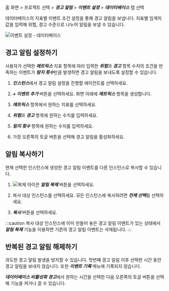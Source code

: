 홈 화면 > 프로젝트 선택 > ***경고 알림*** > ***이벤트 설정*** > ***데이터베이스*** 탭 선택

데이터베이스의 지표별 이벤트 조건 설정을 통해 경고 알림을 보냅니다. 지표별 임계치 값을 입력해 <span class='vslow'>위험</span>, <span class='vslow'>경고</span> 수준으로 나누어 알림을 보낼 수 있습니다.

![이벤트 설정 - 데이터베이스](/img/set-event-db.png)

## 경고 알림 설정하기

사용자가 선택한 ***메트릭스*** 지표 항목에 따라 입력한 ***위험***과 ***경고*** 항목 수치의 조건을 만족하는 이벤트가 ***탐지 횟수***만큼 발생하면 경고 알림을 보내도록 설정할 수 있습니다.

1. ***인스턴스***에서 경고 알림 설정을 진행할 에이전트를 선택하세요.

1. ***+ 이벤트 추가*** 버튼을 선택하세요. 화면 아래에 ***메트릭스*** 항목을 생성합니다.

1. ***메트릭스*** 항목에서 원하는 지표를 선택하세요.

1. ***위험***과 ***경고*** 항목에 원하는 수치를 입력하세요.

1. ***탐지 횟수*** 항목에 원하는 수치를 입력하세요.

1. 가장 오른쪽의 토글 버튼을 선택해 경고 알림을 활성화하세요.

## 알림 복사하기

현재 선택한 인스턴스에 생성한 경고 알림 이벤트를 다른 인스턴스로 복사할 수 있습니다.

1. ![복제 아이콘](/img/ico-copy.svg) ***알림 복제*** 버튼을 선택하세요. 

1. 복사 대상 인스턴스를 선택하세요. 모든 인스턴스에 복사하려면 ***전체 선택***을 선택하세요.

1. ***복사*** 버튼을 선택하세요.

:::caution
복사 대상 인스턴스에 이미 만들어 놓은 경고 알림 이벤트가 있는 상태에서 ***알림 복제*** 기능을 이용하면 기존의 경고 알림 이벤트는 삭제됩니다.
:::

## 반복된 경고 알림 해제하기

과도한 경고 알림 발생을 방지할 수 있습니다. 첫번째 경고 알림 이후 선택한 시간 동안 경고 알림을 보내지 않습니다. 또한 ***이벤트 기록*** 메뉴에 기록되지 않습니다.

***데이터베이스 비활성화 경고***에서 원하는 시간을 선택한 다음 오른쪽의 토글 버튼을 선택해 기능을 켜거나 끌 수 있습니다.
